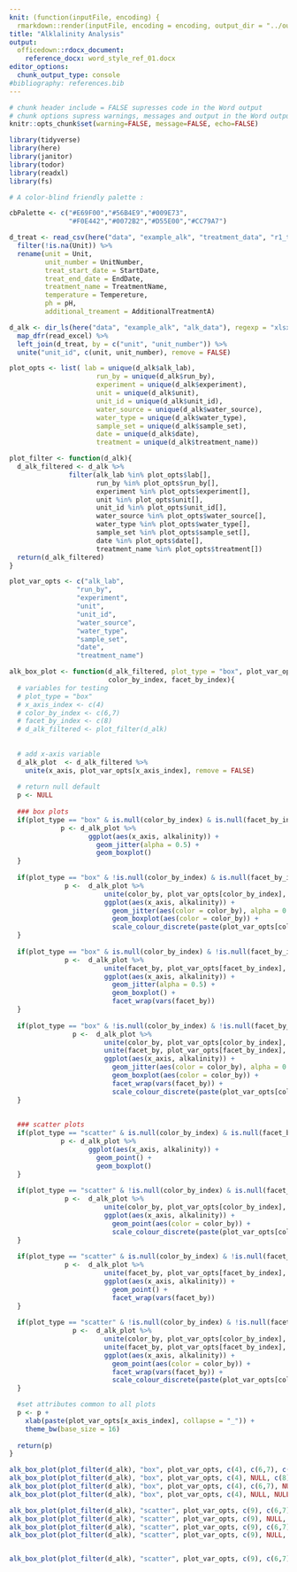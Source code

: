 ```yaml
---
knit: (function(inputFile, encoding) {
  rmarkdown::render(inputFile, encoding = encoding, output_dir = "../output_word") })
title: "Alklalinity Analysis"
output:
  officedown::rdocx_document:
    reference_docx: word_style_ref_01.docx
editor_options:
  chunk_output_type: console
#bibliography: references.bib
---
```


```r
# chunk header include = FALSE supresses code in the Word output
# chunk options supress warnings, messages and output in the Word output
knitr::opts_chunk$set(warning=FALSE, message=FALSE, echo=FALSE)
```

```r
library(tidyverse)
library(here)
library(janitor)
library(todor)
library(readxl)
library(fs)
```

```r
# A color-blind friendly palette :

cbPalette <- c("#E69F00","#56B4E9","#009E73",
               "#F0E442","#0072B2","#D55E00","#CC79A7")
```

```r
d_treat <- read_csv(here("data", "example_alk", "treatment_data", "r1_treatment.csv")) %>%
  filter(!is.na(Unit)) %>%
  rename(unit = Unit,
         unit_number = UnitNumber,
         treat_start_date = StartDate,
         treat_end_date = EndDate,
         treatment_name = TreatmentName,
         temperature = Tempereture,
         ph = pH,
         additional_treament = AdditionalTreatmentA)
```

```r
d_alk <- dir_ls(here("data", "example_alk", "alk_data"), regexp = "xlsx") %>%
  map_dfr(read_excel) %>% 
  left_join(d_treat, by = c("unit", "unit_number")) %>%
  unite("unit_id", c(unit, unit_number), remove = FALSE)

```

```r

plot_opts <- list( lab = unique(d_alk$alk_lab),
                      run_by = unique(d_alk$run_by),
                      experiment = unique(d_alk$experiment),
                      unit = unique(d_alk$unit),
                      unit_id = unique(d_alk$unit_id),
                      water_source = unique(d_alk$water_source),
                      water_type = unique(d_alk$water_type),
                      sample_set = unique(d_alk$sample_set),
                      date = unique(d_alk$date),
                      treatment = unique(d_alk$treatment_name))

```

```r

plot_filter <- function(d_alk){
  d_alk_filtered <- d_alk %>%
               filter(alk_lab %in% plot_opts$lab[],
                      run_by %in% plot_opts$run_by[],
                      experiment %in% plot_opts$experiment[],
                      unit %in% plot_opts$unit[],
                      unit_id %in% plot_opts$unit_id[],
                      water_source %in% plot_opts$water_source[],
                      water_type %in% plot_opts$water_type[],
                      sample_set %in% plot_opts$sample_set[],
                      date %in% plot_opts$date[],
                      treatment_name %in% plot_opts$treatment[])
  return(d_alk_filtered)
}


```

```r
plot_var_opts <- c("alk_lab", 
                 "run_by", 
                 "experiment", 
                 "unit", 
                 "unit_id", 
                 "water_source",
                 "water_type", 
                 "sample_set", 
                 "date", 
                 "treatment_name")

```


```r

alk_box_plot <- function(d_alk_filtered, plot_type = "box", plot_var_opts, x_axis_index, 
                         color_by_index, facet_by_index){
  # variables for testing
  # plot_type = "box"
  # x_axis_index <- c(4)
  # color_by_index <- c(6,7)
  # facet_by_index <- c(8)
  # d_alk_filtered <- plot_filter(d_alk)
  
  
  # add x-axis variable
  d_alk_plot  <- d_alk_filtered %>%
    unite(x_axis, plot_var_opts[x_axis_index], remove = FALSE)
  
  # return null default
  p <- NULL
  
  ### box plots
  if(plot_type == "box" & is.null(color_by_index) & is.null(facet_by_index)){
             p <- d_alk_plot %>%
                    ggplot(aes(x_axis, alkalinity)) +
                      geom_jitter(alpha = 0.5) +
                      geom_boxplot()
  }
  
  if(plot_type == "box" & !is.null(color_by_index) & is.null(facet_by_index)){
              p <-  d_alk_plot %>%
                        unite(color_by, plot_var_opts[color_by_index], remove = FALSE) %>%
                        ggplot(aes(x_axis, alkalinity)) +
                          geom_jitter(aes(color = color_by), alpha = 0.5) +
                          geom_boxplot(aes(color = color_by)) +
                          scale_colour_discrete(paste(plot_var_opts[color_by_index], collapse = "_"))
  }
    
  if(plot_type == "box" & is.null(color_by_index) & !is.null(facet_by_index)){
              p <-  d_alk_plot %>%
                        unite(facet_by, plot_var_opts[facet_by_index], remove = FALSE) %>%
                        ggplot(aes(x_axis, alkalinity)) +
                          geom_jitter(alpha = 0.5) +
                          geom_boxplot() +
                          facet_wrap(vars(facet_by))
  }  
              
  if(plot_type == "box" & !is.null(color_by_index) & !is.null(facet_by_index)){
                p <-  d_alk_plot %>%
                        unite(color_by, plot_var_opts[color_by_index], remove = FALSE) %>%
                        unite(facet_by, plot_var_opts[facet_by_index], remove = FALSE) %>%
                        ggplot(aes(x_axis, alkalinity)) +
                          geom_jitter(aes(color = color_by), alpha = 0.5) +
                          geom_boxplot(aes(color = color_by)) +
                          facet_wrap(vars(facet_by)) + 
                          scale_colour_discrete(paste(plot_var_opts[color_by_index], collapse = "_"))
  }
  
  
  ### scatter plots
  if(plot_type == "scatter" & is.null(color_by_index) & is.null(facet_by_index)){
             p <- d_alk_plot %>%
                    ggplot(aes(x_axis, alkalinity)) +
                      geom_point() +
                      geom_boxplot()
  }
  
  if(plot_type == "scatter" & !is.null(color_by_index) & is.null(facet_by_index)){
              p <-  d_alk_plot %>%
                        unite(color_by, plot_var_opts[color_by_index], remove = FALSE) %>%
                        ggplot(aes(x_axis, alkalinity)) +
                          geom_point(aes(color = color_by)) +
                          scale_colour_discrete(paste(plot_var_opts[color_by_index], collapse = "_"))
  }
    
  if(plot_type == "scatter" & is.null(color_by_index) & !is.null(facet_by_index)){
              p <-  d_alk_plot %>%
                        unite(facet_by, plot_var_opts[facet_by_index], remove = FALSE) %>%
                        ggplot(aes(x_axis, alkalinity)) +
                          geom_point() +
                          facet_wrap(vars(facet_by))
  }  
              
  if(plot_type == "scatter" & !is.null(color_by_index) & !is.null(facet_by_index)){
                p <-  d_alk_plot %>%
                        unite(color_by, plot_var_opts[color_by_index], remove = FALSE) %>%
                        unite(facet_by, plot_var_opts[facet_by_index], remove = FALSE) %>%
                        ggplot(aes(x_axis, alkalinity)) +
                          geom_point(aes(color = color_by)) +
                          facet_wrap(vars(facet_by)) + 
                          scale_colour_discrete(paste(plot_var_opts[color_by_index], collapse = "_"))
  }

  #set attributes common to all plots
  p <- p + 
    xlab(paste(plot_var_opts[x_axis_index], collapse = "_")) +
    theme_bw(base_size = 16)
    
  return(p)
}


```


```r
alk_box_plot(plot_filter(d_alk), "box", plot_var_opts, c(4), c(6,7), c(8))
alk_box_plot(plot_filter(d_alk), "box", plot_var_opts, c(4), NULL, c(8))
alk_box_plot(plot_filter(d_alk), "box", plot_var_opts, c(4), c(6,7), NULL)
alk_box_plot(plot_filter(d_alk), "box", plot_var_opts, c(4), NULL, NULL)

alk_box_plot(plot_filter(d_alk), "scatter", plot_var_opts, c(9), c(6,7), c(8))
alk_box_plot(plot_filter(d_alk), "scatter", plot_var_opts, c(9), NULL, c(8))
alk_box_plot(plot_filter(d_alk), "scatter", plot_var_opts, c(9), c(6,7), NULL)
alk_box_plot(plot_filter(d_alk), "scatter", plot_var_opts, c(9), NULL, NULL)


alk_box_plot(plot_filter(d_alk), "scatter", plot_var_opts, c(9), c(6,7), c(8))


```


